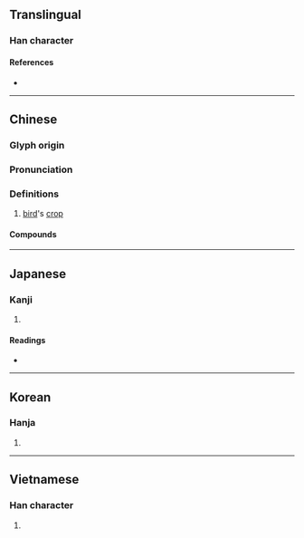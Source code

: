 {{character info}}
==Translingual==

===Han character===
{{Han char|rn=30|rad=口|as=10|sn=13|four=65093|canj=RQMF|ids=⿰口素}}

====References====
* {{Han ref|kx=0202.130|dkj=04057|dj=0424.360|hdz=10664.060|uh=55C9|ud=21961|bh=B6E8|bd=46824}}

----

==Chinese==
{{zh-forms}}

===Glyph origin===
{{Han etym}}

===Pronunciation===
{{zh-pron
|m=sù
|c=sou3
|j=su3
|mc=y
|oc=y
|cat=n
}}

===Definitions===
{{zh-hanzi}}

# {{lb|zh|anatomy}} [[bird]]'s [[crop]]

====Compounds====
{{zh-der|嗉囊|嗉袋|嗉子}}

----

==Japanese==

===Kanji===
{{ja-kanji|grade=|rs=口10}}

# {{rfdef|ja|sort=口10}}

====Readings====
* {{ja-readings|on=そ|kun=}}

----

==Korean==

===Hanja===
{{ko-hanja|hangeul=소|rv=so|mr=so}}

# {{rfdef|ko|sort=口10}}

----

==Vietnamese==

===Han character===
{{vi-hantu|[[nhố]]|rs=口10}}

# {{rfdef|vi|sort=口10}}
